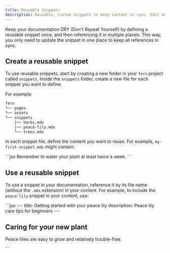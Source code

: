 ```yaml
---
title: Reusable Snippets
description: Reusable, custom snippets to keep content in sync. Edit once, update everywhere.
---
```


Keep your documentation DRY (Don't Repeat Yourself) by defining a reusable snippet once, and then referencing it in multiple places. This way, you only need to update the snippet in one place to keep all references in sync.

## Create a reusable snippet

To use reusable snippets, start by creating a new folder in your `fern` project called `snippets`. Inside the `snippets` folder, create a new file for each snippet you want to define.

For example: 
    
```bash
fern
└── pages
└── assets
└── snippets
    |── herbs.mdx  
    |── peace-lily.mdx    
    └── trees.mdx
```

In each snippet file, define the content you want to reuse. For example, `my-first-snippet.mdx` might contain:

<CodeBlock title="snippets/peace-lily.mdx">
```jsx
<Warning> Remember to water your plant at least twice a week. </Warning>
```
</CodeBlock>

## Use a reusable snippet

To use a snippet in your documentation, reference it by its file name (without the `.mdx` extension) in your content. For example, to include the `peace-lily` snippet in your content, use:

<CodeBlock title="snippets/my-tutorial.mdx">
```jsx
---
title: Getting started with your peace lily
description: Peace lily care tips for beginners
---

## Caring for your new plant

Peace lilies are easy to grow and relatively trouble-free.

<snippet peace-lily>
```
</CodeBlock>


